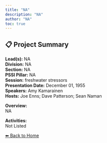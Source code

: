 ```yaml
---
title: "NA"
description: "NA"
author: "NA"
toc: true
---
```


## 📋 Project Summary

**Lead(s):** NA  
**Division:** NA  
**Section:** NA  
**PSSI Pillar:** NA  
**Session:** freshwater stressors  
**Presentation Date:** December 01, 1955  
**Speakers:** Amy Kamarainen  
**Hosts:** Joe Enns; Dave Patterson; Sean Naman  

**Overview:**  
NA   

**Activities:**  
Not Listed

[⬅ Back to Home](../index.qmd)
